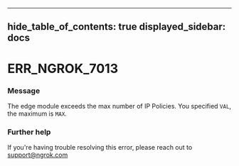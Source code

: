 

---
hide_table_of_contents: true
displayed_sidebar: docs
---


# ERR_NGROK_7013

### Message
The edge module exceeds the max number of IP Policies. You specified `VAL`, the maximum is `MAX`.

<ErrorDetails />



### Further help
If you're having trouble resolving this error, please reach out to [support@ngrok.com](mailto:support@ngrok.com?subject=Help%20with%20ERR_NGROK_7013)

